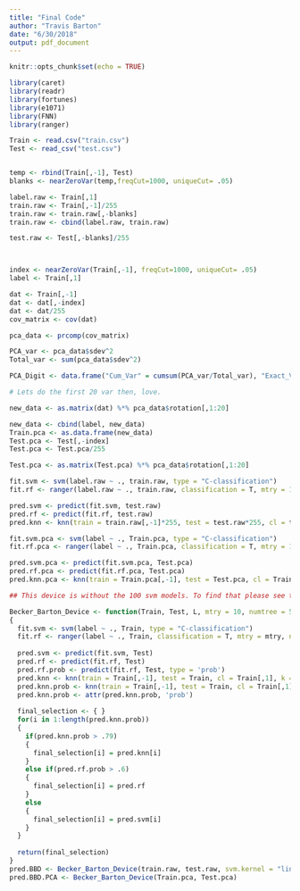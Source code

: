 ```yaml
---
title: "Final Code"
author: "Travis Barton"
date: "6/30/2018"
output: pdf_document
---
```


```r
knitr::opts_chunk$set(echo = TRUE)
```

```r
library(caret)
library(readr)
library(fortunes)
library(e1071)
library(FNN)
library(ranger)
```

```r
Train <- read.csv("train.csv")
Test <- read_csv("test.csv")


temp <- rbind(Train[,-1], Test)
blanks <- nearZeroVar(temp,freqCut=1000, uniqueCut= .05)

label.raw <- Train[,1]
train.raw <- Train[,-1]/255
train.raw <- train.raw[,-blanks]
train.raw <- cbind(label.raw, train.raw)

test.raw <- Test[,-blanks]/255




```

```r
index <- nearZeroVar(Train[,-1], freqCut=1000, uniqueCut= .05)
label <- Train[,1]

dat <- Train[,-1]
dat <- dat[,-index]
dat <- dat/255
cov_matrix <- cov(dat)

pca_data <- prcomp(cov_matrix)

PCA_var <- pca_data$sdev^2
Total_var <- sum(pca_data$sdev^2)

PCA_Digit <- data.frame("Cum_Var" = cumsum(PCA_var/Total_var), "Exact_Var" = PCA_var/Total_var)

# Lets do the first 20 var then, love.

new_data <- as.matrix(dat) %*% pca_data$rotation[,1:20]

new_data <- cbind(label, new_data)
Train.pca <- as.data.frame(new_data)
Test.pca <- Test[,-index]
Test.pca <- Test.pca/255

Test.pca <- as.matrix(Test.pca) %*% pca_data$rotation[,1:20]


```


```r
fit.svm <- svm(label.raw ~ ., train.raw, type = "C-classification")
fit.rf <- ranger(label.raw ~ ., train.raw, classification = T, mtry = 10, num.trees = 50)

pred.svm <- predict(fit.svm, test.raw)
pred.rf <- predict(fit.rf, test.raw)
pred.knn <- knn(train = train.raw[,-1]*255, test = test.raw*255, cl = train.raw[,1], k = 4)
```


```r
fit.svm.pca <- svm(label ~ ., Train.pca, type = "C-classification")
fit.rf.pca <- ranger(label ~ ., Train.pca, classification = T, mtry = 10, num.trees = 50)

pred.svm.pca <- predict(fit.svm.pca, Test.pca)
pred.rf.pca <- predict(fit.rf.pca, Test.pca)
pred.knn.pca <- knn(train = Train.pca[,-1], test = Test.pca, cl = Train.pca[,1], k = 4)
```


```r

## This device is without the 100 svm models. To find that please see the python code. 

Becker_Barton_Device <- function(Train, Test, L, mtry = 10, numtree = 50, gamma = 1/ncol(Train), cost = 1, svm.kernel = 'radial')
{
  fit.svm <- svm(label ~ ., Train, type = "C-classification")
  fit.rf <- ranger(label ~ ., Train, classification = T, mtry = mtry, num.trees = numtree)
  
  pred.svm <- predict(fit.svm, Test)
  pred.rf <- predict(fit.rf, Test)
  pred.rf.prob <- predict(fit.rf, Test, type = 'prob')
  pred.knn <- knn(train = Train[,-1], test = Train, cl = Train[,1], k = K)
  pred.knn.prob <- knn(train = Train[,-1], test = Train, cl = Train[,1], k = K, prob = T)
  pred.knn.prob <- attr(pred.knn.prob, 'prob')
  
  final_selection <- { }
  for(i in 1:length(pred.knn.prob))
  {
    if(pred.knn.prob > .79)
    {
      final_selection[i] = pred.knn[i]
    }
    else if(pred.rf.prob > .6)
    {
      final_selection[i] = pred.rf
    }
    else
    {
      final_selection[i] = pred.svm[i]
    }
  }
  
  return(final_selection)
}
pred.BBD <- Becker_Barton_Device(train.raw, test.raw, svm.kernel = "linear")
pred.BBD.PCA <- Becker_Barton_Device(Train.pca, Test.pca)
```

